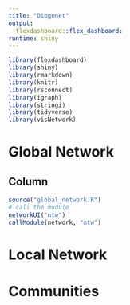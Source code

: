 ```yaml
---
title: "Diogenet"
output: 
  flexdashboard::flex_dashboard:
runtime: shiny
---
```


```r
library(flexdashboard)
library(shiny)
library(rmarkdown)
library(knitr)
library(rsconnect)
library(igraph)
library(stringi)
library(tidyverse)
library(visNetwork)
```

Global Network 
=======================================================================

Column 
-----------------------------------------------------------------------

```r
source("global_network.R")
# call the module
networkUI("ntw")
callModule(network, "ntw")
```

Local Network 
=======================================================================

Communities 
=======================================================================

